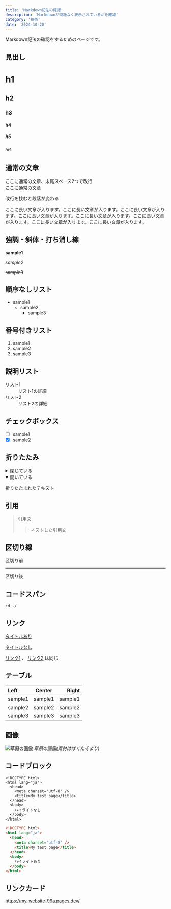 ```yaml
---
title: 'Markdown記法の確認'
description: 'Markdownが問題なく表示されているかを確認'
category: '技術'
date: '2024-10-20'
---
```


Markdown記法の確認をするためのページです。

## 見出し
# h1
## h2
### h3
#### h4
##### h5
###### h6

## 通常の文章
ここに通常の文章、末尾スペース2つで改行  
ここに通常の文章

改行を挟むと段落が変わる

ここに長い文章が入ります。ここに長い文章が入ります。ここに長い文章が入ります。ここに長い文章が入ります。ここに長い文章が入ります。ここに長い文章が入ります。ここに長い文章が入ります。ここに長い文章が入ります。

## 強調・斜体・打ち消し線
**sample1**

*sample2*

~~sample3~~

## 順序なしリスト
- sample1
  - sample2
    - sample3

## 番号付きリスト
1. sample1
2. sample2
3. sample3

## 説明リスト
<dl>
  <dt>リスト1</dt>
  <dd>リスト1の詳細</dd>
  <dt>リスト2</dt>
  <dd>リスト2の詳細</dd>
</dl>

## チェックボックス
- [ ] sample1
- [x] sample2

## 折りたたみ
<details>
<summary>閉じている</summary>

折りたたまれたテキスト
</details>

<details open>
<summary>開いている</summary>

折りたたまれたテキスト
</details>

## 引用
> 引用文
> > ネストした引用文

## 区切り線
区切り前

---

区切り後

## コードスパン
`cd ./`

## リンク
[タイトルあり](https://www.google.com/ "サイトタイトル")

[タイトルなし](https://www.google.com/)

[リンク1][link] 、 [リンク2][link] は同じ

[link]: https://www.google.com/

## テーブル
| Left    | Center  |   Right |
| :------ | :-----: | ------: |
| sample1 | sample1 | sample1 |
| sample2 | sample2 | sample2 |
| sample3 | sample3 | sample3 |

## 画像
![草原の画像](https://r2.nanahayui.com/241020-01.jpg "草原の画像")
*草原の画像(素材はぱくたそより)*

## コードブロック
```
<!DOCTYPE html>
<html lang="ja">
  <head>
    <meta charset="utf-8" />
    <title>My test page</title>
  </head>
  <body>
    ハイライトなし
  </body>
</html>
```

```html
<!DOCTYPE html>
<html lang="ja">
  <head>
    <meta charset="utf-8" />
    <title>My test page</title>
  </head>
  <body>
    ハイライトあり
  </body>
</html>
```

## リンクカード
https://my-website-99a.pages.dev/

